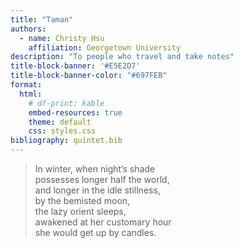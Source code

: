 ```yaml
---
title: "Taman"
authors:
  - name: Christy Hsu
    affiliation: Georgetown University
description: "To people who travel and take notes"
title-block-banner: '#E5E2D7'
title-block-banner-color: "#697FEB"
format:
  html:
    # df-print: kable
    embed-resources: true
    theme: default
    css: styles.css
bibliography: quintet.bib
---
```


> In winter, when night's shade \
> possesses longer half the world, \
> and longer in the idle stillness, \
> by the bemisted moon, \
> the lazy orient sleeps, \
> awakened at her customary hour \
> she would get up by candles. \